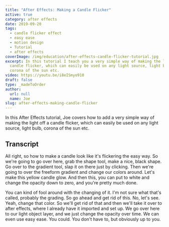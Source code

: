 ```yaml
---
title: "After Effects: Making a Candle Flicker"
active: true
category: after effects
date: 2019-09-20
tags:
  - candle flicker effect
  - easy ease
  - motion design
  - Tutorial
  - after effects
coverImage: /img/education/after-effects-candle-flicker-tutorial.jpg
excerpt: In this tutorial I teach you a very simple way of making the light off a
  candle flicker, which can easily be used on any light source, light bulb,
  corona of the sun etc.
video: https://youtu.be/i8eISmyo910
draft: false
type: _madeToOrder
author:
  url: null
  name: Joe
slug: after-effects-making-candle-flicker
---
```


In this After Effects tutorial, Joe covers how to add a very simple way of making the light off a candle flicker, which can easily be used on any light source, light bulb, corona of the sun etc.

## Transcript

All right, so how to make a candle look like it's flickering the easy way. So we're going to go over here, grab the shape tool, make a nice, black shape. Go over to the gradient tool, slap it on there just by clicking. Then we're going to over the freeform gradient and change our colors around. Let's make this yellow candle glow. And then this, you can put to white and change the opacity down to zero, and you're pretty much done.

You can kind of fool around with the changing of it. I'm not sure what that's called, probably the grading. So go ahead and get rid of this. No, let's see. Yeah, change that color. So we'll get rid of that and then we'll take it over to after effects, where I already have it imported and set up. We go over here to our light object layer, and we just change the opacity over time. We can even use easy ease. You could. You don't have to, but obviously up to you.

